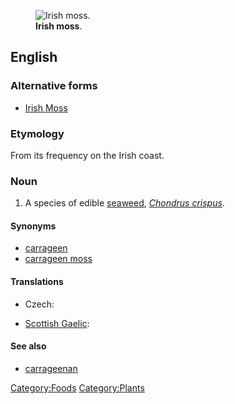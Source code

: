 [[Image:Haeckel Florideae Chondrus crispus.png|thumb|'''Irish moss'''.]]
==English==
===Alternative forms===
*[[Irish Moss]]

===Etymology===

From its frequency on the Irish coast.

===Noun===
{{en-noun|sg=[[Irish]] [[moss]]|-}}
{{wikipedia}}

# A species of edible [[seaweed]], ''[[Chondrus crispus]]''.
====Synonyms====
* [[carrageen]]
* [[carrageen moss]]

====Translations====
{{trans-top|seaweed}}
* Czech: {{t-|cs|irský mech|m}}
{{trans-mid}}
* [[Scottish Gaelic]]: {{t-|gd|cairgein|m}}
{{trans-bottom}}

====See also====
* [[carrageenan]]

[[Category:Foods]]
[[Category:Plants]]